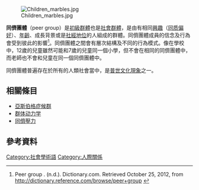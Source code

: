 
[[Image:Children_marbles.jpg|thumb]]

'''同儕團體'''（peer group）是[[初級群體|初級群體]]也是[[社會群體|社會群體]]，是由有相同[[興趣|興趣]]（[[同质偏好|同质偏好]]）、[[年齡|年齡]]、成長背景或是[[社經地位|社經地位]]的人組成的群體。同儕團體成員的信念及行為會受到彼此的影響<ref>Peer group . (n.d.). Dictionary.com. Retrieved October 25, 2012, from http://dictionary.reference.com/browse/peer+group {{Wayback|url=http://dictionary.reference.com/browse/peer+group |date=20150925104228 }}</ref>。同儕團體之間會有層次結構及不同的行為模式。像在學校中，12歲的兒童雖然可能和7歲的兒童同一個小學，但不會在相同的同儕團體中，而老師也不會和兒童在同一個同儕團體中。

同儕團體普遍存在於所有的人類社會當中，是[[普世文化通則|普世文化現象]]之一。

==相關條目==
*[[亞斯伯格症候群|亞斯伯格症候群]]
*[[群体动力学|群体动力学]]
*[[同儕壓力|同儕壓力]]

==參考資料==
{{reflist}}

{{社會學小作品}}

[[Category:社會學術語|Category:社會學術語]]
[[Category:人際關係|Category:人際關係]]